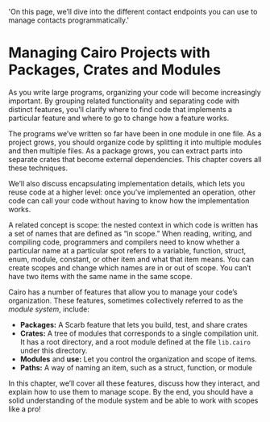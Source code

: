   'On this page, we’ll dive into the different contact endpoints you can use to manage contacts programmatically.'
  
# Managing Cairo Projects with Packages, Crates and Modules

As you write large programs, organizing your code will become increasingly
important. By grouping related functionality and separating code with distinct
features, you’ll clarify where to find code that implements a particular
feature and where to go to change how a feature works.

The programs we’ve written so far have been in one module in one file. As a
project grows, you should organize code by splitting it into multiple modules
and then multiple files. As a package grows, you can extract parts into
separate crates that become external dependencies. This chapter covers all
these techniques.

We’ll also discuss encapsulating implementation details, which lets you reuse
code at a higher level: once you’ve implemented an operation, other code can
call your code without having to know how the
implementation works.

A related concept is scope: the nested context in which code is written has a
set of names that are defined as “in scope.” When reading, writing, and
compiling code, programmers and compilers need to know whether a particular
name at a particular spot refers to a variable, function, struct, enum, module,
constant, or other item and what that item means. You can create scopes and
change which names are in or out of scope. You can’t have two items with the
same name in the same scope.

Cairo has a number of features that allow you to manage your code’s
organization. These features, sometimes
collectively referred to as the _module system_, include:

- **Packages:** A Scarb feature that lets you build, test, and share crates
- **Crates:** A tree of modules that corresponds to a single compilation unit.
  It has a root directory, and a root module defined at the file `lib.cairo` under this directory.
- **Modules** and **use:** Let you control the organization and scope of items.
- **Paths:** A way of naming an item, such as a struct, function, or module

In this chapter, we’ll cover all these features, discuss how they interact, and
explain how to use them to manage scope. By the end, you should have a solid
understanding of the module system and be able to work with scopes like a pro!
